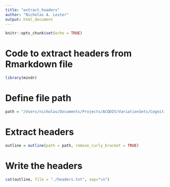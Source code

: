 ```yaml
---
title: "extract_headers"
author: "Nicholas A. Lester"
output: html_document
---
```


```r
knitr::opts_chunk$set(echo = TRUE)
```
# Code to extract headers from Rmarkdown file
```r
library(mindr)
```

# Define file path
```r
path = "/Users/nicholas/Documents/Projects/ACQDIV/VariationSets/Cognition/second_revision/Analysis/"
```

# Extract headers
```r
outline = outline(path = path, remove_curly_bracket = TRUE)
```

# Write the headers
```r
cat(outline, file = "./headers.txt", sep="\n")
```